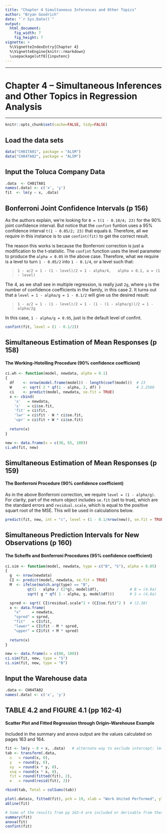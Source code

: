 ```yaml
---
title: "Chapter 4 Simultaneous Inferences and Other Topics"
author: "Bryan Goodrich"
date: "`r Sys.Date()`"
output: 
  html_document:
    fig_width: 7
    fig_height: 7
vignette: >
  %\VignetteIndexEntry{Chapter 4}
  %\VignetteEngine{knitr::rmarkdown}
  \usepackage[utf8]{inputenc}
---
```


**********
Chapter 4 -- Simultaneous Inferences and Other Topics in Regression Analysis
================================================================================
**********

```r
knitr::opts_chunk$set(cache=FALSE, tidy=FALSE)
```

Load the data sets
----------------------------------------------------------------------------

```r
data("CH01TA01", package = "ALSM")
data("CH04TA02", package = "ALSM")
```


Input the Toluca Company Data
----------------------------------------------------------------------------

```r
.data  <- CH01TA01
names(.data) <- c('x', 'y')
fit  <- lm(y ~ x, .data)
```


Bonferroni Joint Confidence Intervals     (p 156)
----------------------------------------------------------------------------

As the authors explain, we're looking for `B = t(1 - 0.10/4; 23)` for the 90% joint confidence interval. But notice that the `confint` funtion uses a 95% confidence interval `t(1 - 0.05/2; 23)` that equals `B`. Therefore, all we require in this instance is to use `confint(fit)` to get the correct result.

The reason this works is because the Bonferroni correction is just a modification to the t-statistic. The `confint` function uses the level parameter to produce the `alpha = 0.05` in the above case. Therefore, what we require is a level to turn `1 - 0.05/2` into `1 - 0.1/4`, or a level such that:

> `1 - a/2 = 1 - (1 - level)/2 = 1 - alpha/4,   alpha = 0.1, a = (1 - level)`

The 4, as we shall see in multiple regression, is really just `2g`, where `g` is the number of confidence coefficients in the family, in this case 2. It turns out that a `level = 1 - alpha/g = 1 - 0.1/2` will give us the desired result:

> `1 - a/2 = 1 - (1 - level)/2 = 1 - (1 - (1 - alpha/g))/2 = 1 - alpha/2g`

In this case, `1 - alpha/g = 0.95`, just is the default level of confint.

```r
confint(fit, level = (1 - 0.1/2))
```



Simultaneous Estimation of Mean Responses     (p 158)
----------------------------------------------------------------------------
#### The Working-Hotelling Procedure (90% confidence coefficient)

```r
ci.wh <- function(model, newdata, alpha = 0.1)
{
  df    <- nrow(model.frame(model)) - length(coef(model))  # 23
  W     <- sqrt( 2 * qf(1 - alpha, 2, df) )                # 2.2580
  ci    <- predict(model, newdata, se.fit = TRUE)   
  x <- cbind(
    'x'   = newdata,
    's'   = ci$se.fit,
    'fit' = ci$fit,
    'lwr' = ci$fit - W * ci$se.fit,
    'upr' = ci$fit + W * ci$se.fit)
  
  return(x)
}

new <- data.frame(x = c(30, 65, 100))
ci.wh(fit, new)
```


Simultaneous Estimation of Mean Responses     (p 159)
----------------------------------------------------------------------------
#### The Bonferroni Procedure (90% confidence coefficient)

As in the above Bonferroni correction, we require `level = (1 - alpha/g)`. For clarity, part of the return object includes `se.fit` (set to true), which are the standard errors and `residual.scale`, which is equal to the positive squart root of the MSE. This will be used in calculations below.

```r
predict(fit, new, int = "c", level = (1 - 0.1/nrow(new)), se.fit = TRUE)
```



Simultaneous Prediction Intervals for New Observations     (p 160)
----------------------------------------------------------------------------
#### The Scheffe and Bonferroni Procedures (95% confidence coefficient)

```r
ci.sim <- function(model, newdata, type = c("B", "S"), alpha = 0.05)
{
  g  <- nrow(newdata)
  CI <- predict(model, newdata, se.fit = TRUE)
  M  <- ifelse(match.arg(type) == "B",
          qt(1 - alpha / (2*g), model$df),              # B = (4.9a)
          sqrt( g * qf( 1 - alpha, g, model$df)))       # S = (4.8a)

  spred <- sqrt( CI$residual.scale^2 + (CI$se.fit)^2 )  # (2.38) 
  x <- data.frame(
    "x"     = newdata,
    "spred" = spred,
    "fit"   = CI$fit,
    "lower" = CI$fit - M * spred,
    "upper" = CI$fit + M * spred)
  
  return(x)
}

new <- data.frame(x = c(80, 100))
ci.sim(fit, new, type = "S")
ci.sim(fit, new, type = "B")
```


Input the Warehouse data
----------------------------------------------------------------------------

```r
.data <- CH04TA02
names(.data) <- c('x', 'y')
```


TABLE 4.2 and FIGURE 4.1     (pp 162-4)
----------------------------------------------------------------------------
#### Scatter Plot and Fitted Regression through Origin--Warehouse Example

Included in the summary and anova output are the values calculated on pages 163 and 164.

```r
fit <- lm(y ~ 0 + x, .data)   # alternate way to exclude intercept: lm(y ~ x - 1)
tab <- transform(.data, 
  x   = round(x, 0),
  y   = round(y, 0),
  xy  = round(x * y, 0),
  xsq = round(x * x, 0),
  fit = round(fitted(fit), 2),
  e   = round(resid(fit), 2))

rbind(tab, Total = colSums(tab))

plot(.data$x, fitted(fit), pch = 19, xlab = "Work United Performed", ylab = "Variable Labor Costs")
abline(fit)

# Some of the results from pp 163-4 are included or derivable from these
summary(fit)
anova(fit)
confint(fit)
```
